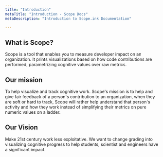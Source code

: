 ```yaml
---
title: "Introduction"
metaTitle: "Introduction - Scope Docs"
metaDescription: "Introduction to Scope.ink Documentation"

---
```



## What is Scope?

Scope is a tool that enables you to measure developer impact on an organization. It prints visualizations based on how code contributions are performed, parametrizing cognitive values over raw metrics.

## Our mission

To help visualize and track cognitive work. Scope's mission is to help and give fair feedback of a person's contribution to an organization, when they are soft or hard to track, Scope will rather help understand that person's activity and how they work instead of simplifying their metrics on pure numeric values on a ladder.

## Our Vision

Make 21st century work less exploitative. We want to change grading into visualizing cognitive progress to help students, scientist and engineers have a significant impact.

